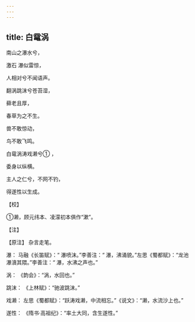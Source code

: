 ```yaml
---
---
---
```

title: 白鼋涡
---




南山之瀑水兮，

激石 瀑似雷惊，

人相对兮不闻语声。

翻涡跳沫兮苍苔湿，

藓老且厚，

春草为之不生。

兽不敢惊动，

鸟不敢飞鸣。

白鼋涡涛戏濑兮① ，

委身以纵横。

主人之仁兮，不网不钓，

得遂性以生成。

【校】

①濑，顾元纬本、凌濛初本俱作“漱”。

【注】

【原注】 杂言走笔。

瀑： 马融《长笛赋》：“ 瀑喷沫。”李善注：“ 瀑，沸涌貌。”左思《蜀都赋》：“龙池 瀑濆其隈。”李善注：“ 瀑，水沸之声也。”

涡： 《韵会》：“涡，水回也。”

跳沫： 《上林赋》：“驰波跳沫。”

戏濑： 左思《蜀都赋》：“跃涛戏濑，中流相忘。”《说文》：“濑，水流沙上也。”

遂性： 《隋书·高祖纪》：“率土大同，含生遂性。”